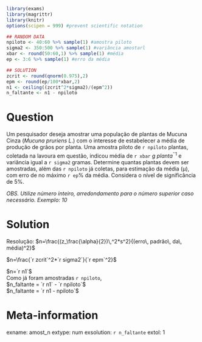 ```{r dgp, include = FALSE} 
library(exams)
library(magrittr)
library(knitr)
options(scipen = 999) #prevent scientific notation 

## RANDOM DATA 
npiloto <- 40:60 %>% sample(1) #amostra piloto
sigma2 <- 350:500 %>% sample(1) #variância amostarl
xbar <- round(50:60,1) %>% sample(1) #média
ep <- 3:6 %>% sample(1) #erro da média

## SOLUTION
zcrit <- round(qnorm(0.975),2)
epm <- round(ep/100*xbar,2)
n1 <- ceiling((zcrit^2*sigma2)/(epm^2))
n_faltante <- n1 - npiloto
``` 
Question
========
Um pesquisador deseja amostrar uma população de plantas de Mucuna Cinza ($Mucuna\ pruriens\ L.$) com o interesse de estabelecer a média de produção de grãos por planta. Uma amostra piloto de `r npiloto` plantas, coletada na lavoura em questão, indicou média de `r xbar` $g\ planta^{^-1}$ e variância igual a `r sigma2` gramas. Determine quantas plantas devem ser amostradas, além das `r npiloto` já coletas, para estimação da média (μ), com erro de no máximo `r ep`% da média.  Considera o nível de significância de 5%.



*OBS. Utilize número inteiro, arredondamento para o número superior caso necessário. Exemplo: 10*

Solution
========
Resolução:
$n=\frac{(z_\frac{\alpha}{2})\,^2*s^2}{(erro\, padrão\, da\, média)^2}$

$n=\frac{`r zcrit`^2*`r sigma2`}{`r epm`^2}$
  
$n=`r n1`$  
Como já foram amostradas `r npiloto`,   
$n_faltante = `r n1` - `r npiloto`$  
$n_faltante = `r n1 - npiloto`$


Meta-information
================
exname: amost_n
extype: num
exsolution: `r n_faltante`
extol: 1